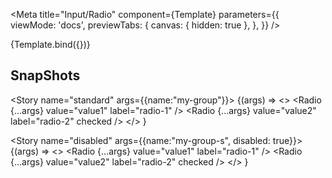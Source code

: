 
<Meta
  title="Input/Radio"
  component={Template}
  parameters={{
    viewMode: 'docs',
    previewTabs: {
      canvas: { hidden: true },
    },
  }}
/>

<Canvas>
  <Story name="demo" parameters={{chromatic: { disableSnapshot: true }}} args={{label: 'Radio'}}>
    {Template.bind({})}
  </Story>
</Canvas>

<ArgsTable story="demo" />

## SnapShots

<Story name="standard" args={{name:"my-group"}}>
  {(args) => 
    <>
      <Radio {...args} value="value1" label="radio-1" />
      <Radio {...args} value="value2" label="radio-2" checked />
    </>
  }
</Story>


<Story name="disabled" args={{name:"my-group-s", disabled: true}}>
  {(args) => 
    <>
      <Radio {...args} value="value1" label="radio-1" />
      <Radio {...args} value="value2" label="radio-2" checked />
    </>
  }
</Story>